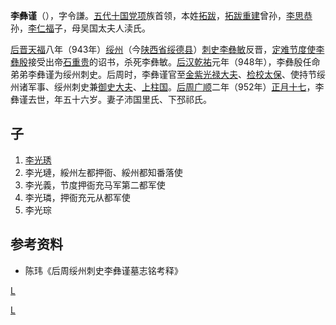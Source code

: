 '''李彝谨'''（{{bd|897年||952年||catIdx=L}}），字令謙。[[五代十国|五代十国]][[党项|党项]]族首领，本姓[[拓跋|拓跋]]，[[拓跋重建|拓跋重建]]曾孙，[[李思恭|李思恭]]孙，[[李仁福|李仁福]]子，母吴国太夫人渎氏。

[[后晋|后晋]][[天福_(后晋)|天福]]八年（943年）[[绥州|绥州]]（今[[陕西省|陕西省]][[绥德县|绥德县]]）[[刺史|刺史]][[李彝敏|李彝敏]]反晋，[[定难节度使|定难节度使]][[李彝殷|李彝殷]]接受出帝[[石重贵|石重贵]]的诏书，杀死李彝敏。[[后汉|后汉]][[乾祐_(后汉)|乾祐]]元年（948年），李彝殷任命弟弟李彝谨为绥州刺史。后周时，李彝谨官至[[金紫光禄大夫|金紫光禄大夫]]、[[检校|检校]][[太保|太保]]、使持节绥州诸军事、绥州刺史兼[[御史大夫|御史大夫]]、[[上柱国|上柱国]]。[[后周|后周]][[广顺|广顺]]二年（952年）[[正月十七|正月十七]]，李彝谨去世，年五十六岁。妻子沛国里氏、下邳祁氏。

==子==
# [[李光琇|李光琇]] 
# 李光璉，綏州左都押衙、綏州都知番落使
# 李光義，节度押衙充马军第二都军使
# 李光璘，押衙充元从都军使	
# 李光琮

==参考资料==
*陈玮《后周绥州刺史李彝谨墓志铭考释》

[[category:五代十国军事人物|L]]
[[Category:党项|L]]